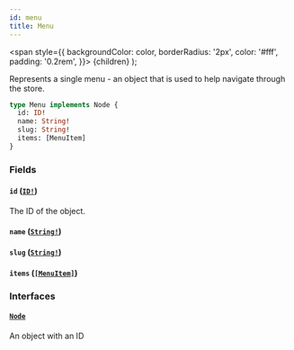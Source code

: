 ```yaml
---
id: menu
title: Menu
---
```


<span
style={{
      backgroundColor: color,
      borderRadius: '2px',
      color: '#fff',
      padding: '0.2rem',
    }}>
{children}
</span>
);

Represents a single menu - an object that is used to help navigate through the store.

```graphql
type Menu implements Node {
  id: ID!
  name: String!
  slug: String!
  items: [MenuItem]
}
```

### Fields

#### `id` ([`ID!`](/api-reference/scalars/id.mdx))

The ID of the object.

#### `name` ([`String!`](/api-reference/scalars/string.mdx))

#### `slug` ([`String!`](/api-reference/scalars/string.mdx))

#### `items` ([`[MenuItem]`](/api-reference/objects/menu-item.mdx))

### Interfaces

#### [`Node`](/api-reference/interfaces/node.mdx)

An object with an ID

